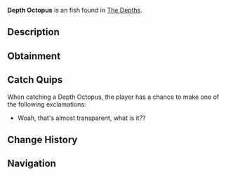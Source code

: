 {{FishInfobox
|image          = Depth Octopus.png
|rarity         = Unusual
|sea            = First Sea
|location       = [[The Depths]]
|sublocation    = 
|sources        = Fishing Rod
|radar_location = 
|xp             = 50
|weather        = 
|time           = Day
|season         = 
|bait           = Coral
|base_weight    = 8
|base_value     = 175
|weight_range   = 5
|base_chance    = 40
|base_resil     = 50
}}
'''Depth Octopus''' is an {{Rarity|Unusual}} fish found in [[The Depths]].

== Description ==
{{Description|A mysterious, translucent octopus with glowing spots and a knack for stealthy escapes.|Bestiary Entry}}

== Obtainment ==
{{Description|Lurks in deep, dark waters in the Depth.|Bestiary Hint}}
{{Fish Availability|
The Depths
The Depths/Absolute Darkness
|top_rods      = 
Krampus's Rod\494004.52\129540.46;
Magma Rod\471966.94\123761.65;
Plastic Rod\433016.23\113579.2;
Fast Rod\431196\112753.96;
Leviathan's Fang Rod\393431.57\35569.55;
Flimsy Rod\311300.88\121538.81;
Training Rod\246538.43\97056.93;
Trident Rod\359730.15\28395.02;
Free Spirit Rod\342040.51\28051.37;
No-Life Rod\303698.73\31385.29;
Seraphic Rod\286101.13\31285.25;
Challenger's Rod\283724.19\28587.35;
Ethereal Prism Rod\283196.01\32057.25;
Rod Of The Forgotten Fang\281415.73\29319.82;
Rod Of The Depths\279534.57\26473.72;
Rod Of The Exalted One\276798.32\27093.15;
Verdant Shear Rod\266766.71\25752.78;
Zeus Rod\265215.83\26158.57;
Blazebringer Rod\263406.71\24833.94;
Depthseeker Rod\246412.64\23675.2;
Volcanic Rod\235976.92\20382.77;
Avalanche Rod\227402.11\21365.62;
Steady Rod\97047.02\6813.89
|recommended   = Trident Rod
}}

== Catch Quips ==
When catching a Depth Octopus, the player has a chance to make one of the following exclamations:
* Woah, that's almost transparent, what is it??

== Change History ==
{{Change History|{{subst:Current Version}}}}

== Navigation ==
{{Fish Navbox|The Depths}}